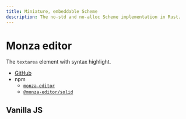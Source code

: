 ```yaml
---
title: Miniature, embeddable Scheme
description: The no-std and no-alloc Scheme implementation in Rust.
---
```



# Monza editor

The `textarea` element with syntax highlight.

- [GitHub](https://github.com/raviqqe/monza-editor)
- npm
  - [`monza-editor`]("https://www.npmjs.com/package/monza-editor")
  - [`@monza-editor/solid`]("https://www.npmjs.com/package/monza-editor")

## Vanilla JS

<VanillaEditor />
